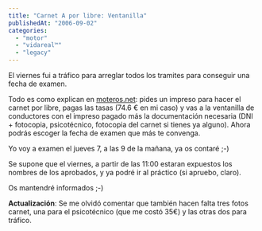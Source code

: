```yaml
---
title: "Carnet A por libre: Ventanilla"
publishedAt: "2006-09-02"
categories: 
  - "motor"
  - "vidareal™"
  - "legacy"
---
```


El viernes fui a tráfico para arreglar todos los tramites para conseguir una fecha de examen.

Todo es como explican en [moteros.net](http://www.moteros.net/modules.php?op=modload&name=FAQ&file=index&myfaq=yes&id_cat=17&categories=7.-+SOBRE+LEGISLACION%3A+Normativa+y+leyes+del+mundo+de+la+moto.&parent_id=1#223): pides un impreso para hacer el carnet por libre, pagas las tasas (74.6 € en mi caso) y vas a la ventanilla de conductores con el impreso pagado más la documentación necesaria (DNI + fotocopia, psicotécnico, fotocopia del carnet si tienes ya alguno). Ahora podrás escoger la fecha de examen que más te convenga.

Yo voy a examen el jueves 7, a las 9 de la mañana, ya os contaré ;-)

Se supone que el viernes, a partir de las 11:00 estaran expuestos los nombres de los aprobados, y ya podré ir al práctico (si apruebo, claro).

Os mantendré informados ;-)

**Actualización**: Se me olvidó comentar que también hacen falta tres fotos carnet, una para el psicotécnico (que me costó 35€) y las otras dos para tráfico.
